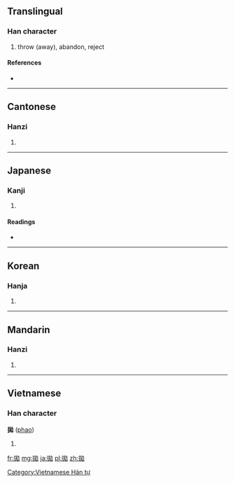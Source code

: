 {{also|抛}}
==Translingual==

===Han character===
{{Han char|rn=64|rad=手|as=05|sn=8|four=5401<sub>2</sub>|canj=手大山尸 (QKUS)}}

# throw (away), abandon, reject

====References====
* {{Han ref|kx=0425.030|dkj=11948|dj=0773.070|hdz=31842.020|uh=62CB|ud=25291|bh=A9DF|bd=43487}}

----

==Cantonese==

===Hanzi===
{{yue-hanzi|jyut=|y=paau1|sim=抛}}

# {{defn|lang=yue|sort=手05}}

----

==Japanese==

===Kanji===
{{ja-kanji|grade=|rs=手05}}

# {{defn|lang=ja|sort=手05}}

====Readings====
* {{ja-readings|on=[[ほう]] (hō)|kun=[[なげうつ]] (nageutsu)}}

----

==Korean==

===Hanja===
{{ko-hanja|hangeul=포|eumhun=|rv=po|mr=p'o|y=pho}}

# {{defn|lang=ko|sort=手05}}

----

==Mandarin==

===Hanzi===
{{cmn-hanzi|sim=抛|pin=[[pāo]] ([[pao1]])|wg=p'ao<sup>1</sup>}}

# {{defn|lang=cmn|sort=手05}}

----

==Vietnamese==

===Han character===
'''拋''' ([[phao]])

# {{defn|lang=vi}}

[[Category:Vietnamese Hán tự]]

[[fr:拋]]
[[mg:拋]]
[[ja:拋]]
[[pl:拋]]
[[zh:拋]]